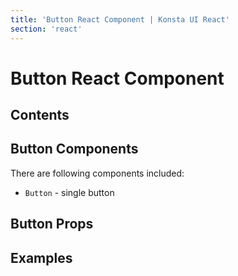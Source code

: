```yaml
---
title: 'Button React Component | Konsta UI React'
section: 'react'
---
```



# Button React Component

## Contents

## Button Components

There are following components included:

- `Button` - single button

## Button Props

<ButtonProps />

## Examples

<ButtonsExample />
